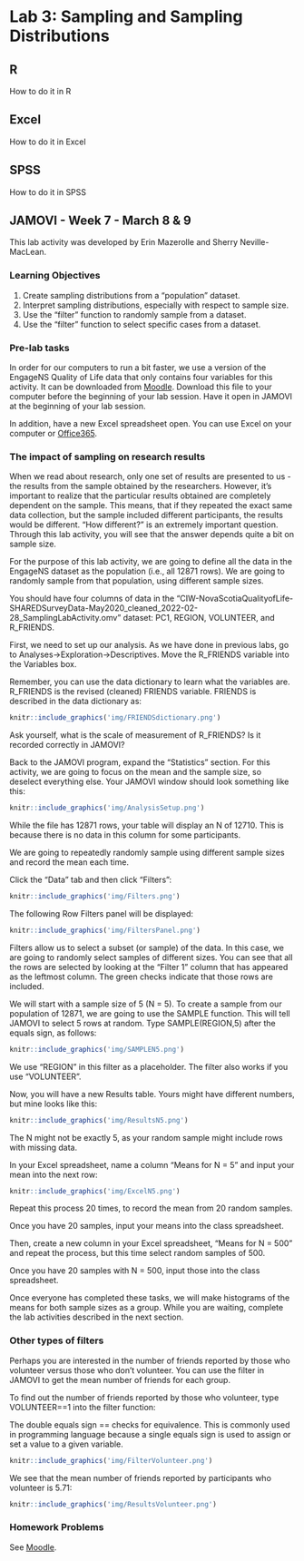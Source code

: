 # Lab 3: Sampling and Sampling Distributions

<script>
$("#coverpic").hide();
</script>

## R

How to do it in R

## Excel

How to do it in Excel

## SPSS

How to do it in SPSS

## JAMOVI - Week 7 - March 8 & 9

<div class="marginnote">
This lab activity was developed by Erin Mazerolle and Sherry Neville-MacLean.
</div>

### Learning Objectives

1. Create sampling distributions from a "population" dataset.
2. Interpret sampling distributions, especially with respect to sample size.
3. Use the "filter" function to randomly sample from a dataset.
4. Use the "filter" function to select specific cases from a dataset.

### Pre-lab tasks

In order for our computers to run a bit faster, we use a version of the EngageNS Quality of Life data that only contains four variables for this activity. It can be downloaded from   <a href="https://moodle.stfx.ca/course/view.php?id=26030#section-10">Moodle</a>. Download this file to your computer before the beginning of your lab session. Have it open in JAMOVI at the beginning of your lab session.

In addition, have a new Excel spreadsheet open. You can use Excel on your computer or <a href="https://www.office.com/launch/excel?auth=2">Office365</a>.

### The impact of sampling on research results

When we read about research, only one set of results are presented to us - the results from the sample obtained by the researchers. However, it's important to realize that the particular results obtained are completely dependent on the sample. This means, that if they repeated the exact same data collection, but the sample included different participants, the results would be different. "How different?" is an extremely important question. Through this lab activity, you will see that the answer depends quite a bit on sample size.

For the purpose of this lab activity, we are going to define all the data in the EngageNS dataset as the population (i.e., all 12871 rows). We are going to randomly sample from that population, using different sample sizes.

You should have four columns of data in the "CIW-NovaScotiaQualityofLife-SHAREDSurveyData-May2020_cleaned_2022-02-28_SamplingLabActivity.omv" dataset: PC1, REGION, VOLUNTEER, and R_FRIENDS.

First, we need to set up our analysis. As we have done in previous labs, go to Analyses->Exploration->Descriptives. Move the R_FRIENDS variable into the Variables box. 

Remember, you can use the data dictionary to learn what the variables are. R_FRIENDS is the revised (cleaned) FRIENDS variable. FRIENDS is described in the data dictionary as:

```r
knitr::include_graphics('img/FRIENDSdictionary.png')
```

Ask yourself, what is the scale of measurement of R_FRIENDS? Is it recorded correctly in JAMOVI?

Back to the JAMOVI program, expand the "Statistics" section. For this activity, we are going to focus on the mean and the sample size, so deselect everything else. Your JAMOVI window should look something like this:

```r
knitr::include_graphics('img/AnalysisSetup.png')
```

<div class="marginnote">
While the file has 12871 rows, your table will display an N of 12710. This is because there is no data in this column for some participants. 
</div>

We are going to repeatedly randomly sample using different sample sizes and record the mean each time.  

Click the "Data" tab and then click "Filters":

```r
knitr::include_graphics('img/Filters.png')
```

The following Row Filters panel will be displayed:

```r
knitr::include_graphics('img/FiltersPanel.png')
```

Filters allow us to select a subset (or sample) of the data. In this case, we are going to randomly select samples of different sizes. You can see that all the rows are selected by looking at the "Filter 1" column that has appeared as the leftmost column. The green checks indicate that those rows are included. 

We will start with a sample size of 5 (N = 5). To create a sample from our population of 12871, we are going to use the SAMPLE function. This will tell JAMOVI to select 5 rows at random. Type SAMPLE(REGION,5) after the equals sign, as follows:

```r
knitr::include_graphics('img/SAMPLEN5.png')
```

We use "REGION" in this filter as a placeholder. The filter also works if you use "VOLUNTEER".

Now, you will have a new Results table. Yours might have different numbers, but mine looks like this:

```r
knitr::include_graphics('img/ResultsN5.png')
```

The N might not be exactly 5, as your random sample might include rows with missing data.

In your Excel spreadsheet, name a column "Means for N = 5" and input your mean into the next row:

```r
knitr::include_graphics('img/ExcelN5.png')
```

Repeat this process 20 times, to record the mean from 20 random samples. 

Once you have 20 samples, input your means into the class spreadsheet.

Then, create a new column in your Excel spreadsheet, "Means for N = 500" and repeat the process, but this time select random samples of 500.

Once you have 20 samples with N = 500, input those into the class spreadsheet.

Once everyone has completed these tasks, we will make histograms of the means for both sample sizes as a group. While you are waiting, complete the lab activities described in the next section.

### Other types of filters

Perhaps you are interested in the number of friends reported by those who volunteer versus those who don't volunteer. You can use the filter in JAMOVI to get the mean number of friends for each group.

To find out the number of friends reported by those who volunteer, type VOLUNTEER==1 into the filter function:

<div class="marginnote">
The double equals sign  == checks for equivalence. This is commonly used in programming language because a single equals sign is used to assign or set a value to a given variable.
</div>

```r
knitr::include_graphics('img/FilterVolunteer.png')
```

We see that the mean number of friends reported by participants who volunteer is 5.71:

```r
knitr::include_graphics('img/ResultsVolunteer.png')
```

### Homework Problems 

See <a href="https://moodle.stfx.ca/course/view.php?id=26030#section-10">Moodle</a>.
